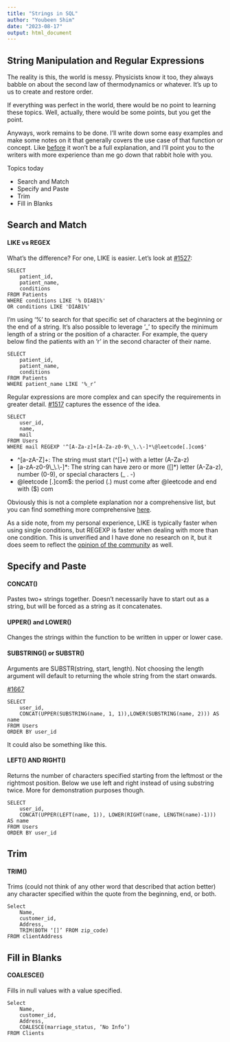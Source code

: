 ```yaml
---
title: "Strings in SQL"
author: "Youbeen Shim"
date: "2023-08-17"
output: html_document
---
```


## String Manipulation and Regular Expressions

The reality is this, the world is messy. Physicists know it too, they always babble on about the second law of thermodynamics or whatever. It’s up to us to create and restore order. 

If everything was perfect in the world, there would be no point to learning these topics. Well, actually, there would be some points, but you get the point. 

Anyways, work remains to be done. I’ll write down some easy examples and make some notes on it that generally covers the use case of that function or concept. Like [before]() it won’t be a full explanation, and I’ll point you to the writers with more experience than me go down that rabbit hole with you. 

Topics today

* Search and Match  
* Specify and Paste  
* Trim  
* Fill in Blanks  



## Search and Match

#### LIKE vs REGEX

What’s the difference? For one, LIKE is easier. Let's look at [#1527](https://leetcode.com/problems/patients-with-a-condition/):
```
SELECT
    patient_id,
    patient_name,
    conditions
FROM Patients
WHERE conditions LIKE '% DIAB1%' 
OR conditions LIKE 'DIAB1%'
```
I’m using ‘%’ to search for that specific set of characters at the beginning or the end of a string. It’s also possible to leverage ‘_’ to specify the minimum length of a string or the position of a character. For example, the query below find the patients with an ‘r’ in the second character of their name.
```
SELECT
    patient_id,
    patient_name,
    conditions
FROM Patients
WHERE patient_name LIKE '%_r’
```

Regular expressions are more complex and can specify the requirements in greater detail. [#1517](https://leetcode.com/problems/find-users-with-valid-e-mails/) captures the essence of the idea. 
```
SELECT
    user_id,
    name,
    mail
FROM Users
WHERE mail REGEXP '^[A-Za-z]+[A-Za-z0-9\_\.\-]*\@leetcode[.]com$'
```

* \^[a-zA-Z]+: The string must start (\^[]+) with a letter (A-Za-z)  
* [a-zA-z0-9\\_\\.\\-]\*: The string can have zero or more ([]\*) letter (A-Za-z), number (0-9), or special characters (_   .   -)  
* @leetcode[.]com\$: the period (.) must come after @leetcode and end with (\$) com  

Obviously this is not a complete explanation nor a comprehensive list, but you can find something more comprehensive [here](https://www.rexegg.com/regex-quickstart.html).

As a side note, from my personal experience, LIKE is typically faster when using single conditions, but REGEXP is faster when dealing with more than one condition. This is unverified and I have done no research on it, but it does seem to reflect the [opinion of the community](https://stackoverflow.com/questions/16646686/mysql-regexp-vs-like) as well.



## Specify and Paste

#### CONCAT()
Pastes two+ strings together. Doesn’t necessarily have to start out as a string, but will be forced as a string as it concatenates.

#### UPPER() and LOWER() 
Changes the strings within the function to be written in upper or lower case.

#### SUBSTRING() or SUBSTR()
Arguments are SUBSTR(string, start, length). Not choosing the length argument will default to returning the whole string from the start onwards. 

[#1667](https://leetcode.com/problems/fix-names-in-a-table/)
```
SELECT
    user_id, 
    CONCAT(UPPER(SUBSTRING(name, 1, 1)),LOWER(SUBSTRING(name, 2))) AS name
FROM Users
ORDER BY user_id
```

It could also be something like this.

#### LEFT() AND RIGHT()
Returns the number of characters specified starting from the leftmost or the rightmost position. Below we use left and right instead of using substring twice. More for demonstration purposes though.
```
SELECT 
    user_id, 
    CONCAT(UPPER(LEFT(name, 1)), LOWER(RIGHT(name, LENGTH(name)-1))) AS name
FROM Users
ORDER BY user_id
```



## Trim

#### TRIM()
Trims (could not think of any other word that described that action better) any character specified within the quote from the beginning, end, or both. 

```
Select
    Name,
    customer_id,
    Address, 
    TRIM(BOTH ‘[]’ FROM zip_code)
FROM clientAddress
```



## Fill in Blanks

#### COALESCE()
Fills in null values with a value specified.
```
Select
    Name,
    customer_id,
    Address,  
    COALESCE(marriage_status, ‘No Info’)
FROM Clients
```
